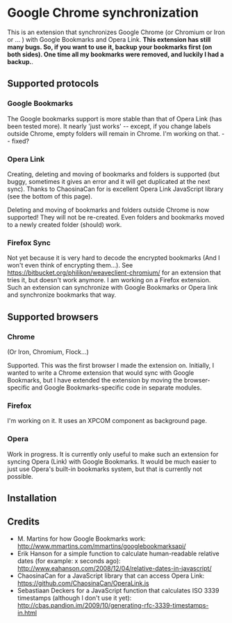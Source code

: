 = Google Chrome synchronization =

This is an extension that synchronizes Google Chrome (or Chromium or Iron or ... ) with Google Bookmarks and Opera Link. '''This extension has still many bugs. So, if you want to use it, backup your bookmarks first (on both sides). One time all my bookmarks were removed, and luckily I had a backup.'''.

== Supported protocols ==

=== Google Bookmarks ===

The Google bookmarks support is more stable than that of Opera Link (has been tested more). It nearly 'just works' -- except, if you change labels outside Chrome, empty folders will remain in Chrome. I'm working on that. -- fixed?

=== Opera Link ===

Creating, deleting and moving of bookmarks and folders is supported (but buggy, sometimes it gives an error and it will get duplicated at the next sync). Thanks to ChaosinaCan for is excellent Opera Link JavaScript library (see the bottom of this page).

Deleting and moving of bookmarks and folders outside Chrome is now supported! They will not be re-created. Even folders and bookmarks moved to a newly created folder (should) work.

=== Firefox Sync ===

Not yet because it is very hard to decode the encrypted bookmarks (And I won't even think of encrypting them...). See https://bitbucket.org/philikon/weaveclient-chromium/ for an extension that tries it, but doesn't work anymore. I am working on a Firefox extension. Such an extension can synchronize with Google Bookmarks or Opera link and synchronize bookmarks that way.

== Supported browsers ==

=== Chrome ===
(Or Iron, Chromium, Flock...)

Supported. This was the first browser I made the extension on. Initially, I wanted to write a Chrome extension that would sync with Google Bookmarks, but I have extended the extension by moving the browser-specific and Google Bookmarks-specific code in separate modules.

=== Firefox ===

I'm working on it. It uses an XPCOM component as background page.

=== Opera ===

Work in progress. It is currently only useful to make such an extension for syncing Opera (Link) with Google Bookmarks. It would be much easier to just use Opera's built-in bookmarks system, but that is currently not possible.

== Installation ==


== Credits ==

* M. Martins for how Google Bookmarks work: http://www.mmartins.com/mmartins/googlebookmarksapi/
* Erik Hanson for a simple function to calculate human-readable relative dates (for example: x seconds ago): http://www.eahanson.com/2008/12/04/relative-dates-in-javascript/
* ChaosinaCan for a JavaScript library that can access Opera Link: https://github.com/ChaosinaCan/OperaLink.js
* Sebastiaan Deckers for a JavaScript function that calculates ISO 3339 timestamps (although I don't use it yet): http://cbas.pandion.im/2009/10/generating-rfc-3339-timestamps-in.html
